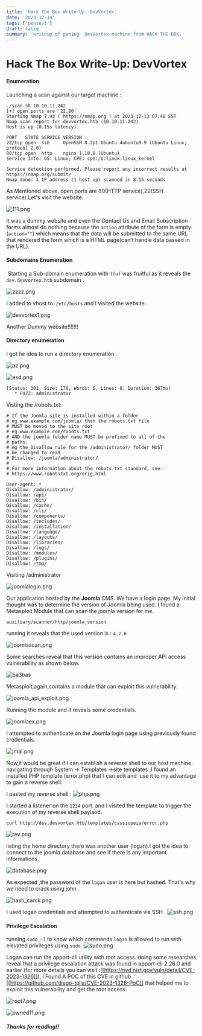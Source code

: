 ```yaml
---
title: 'Hack The Box Write-Up: DevVortex'
date: '2023-12-14'
tags: ['pentest']
draft: false
summary: 'writeup of pwning  DevVortex machine from HACK THE BOX.'
---
```


# Hack The Box Write-Up: DevVortex 

#### Enumeration 
Launching a scan against our target machine :

```
./scan.sh 10.10.11.242
[+] open ports are '22,80' 
Starting Nmap 7.93 ( https://nmap.org ) at 2023-12-13 07:48 EST
Nmap scan report for devvortex.htb (10.10.11.242)
Host is up (0.15s latency).

PORT   STATE SERVICE VERSION
22/tcp open  ssh     OpenSSH 8.2p1 Ubuntu 4ubuntu0.9 (Ubuntu Linux; protocol 2.0)
80/tcp open  http    nginx 1.18.0 (Ubuntu)
Service Info: OS: Linux; CPE: cpe:/o:linux:linux_kernel

Service detection performed. Please report any incorrect results at https://nmap.org/submit/ .
Nmap done: 1 IP address (1 host up) scanned in 8.15 seconds

```

As Mentioned above, open ports are 80(HTTP service),22(SSH service).Let's visit the website. 

![111.png](/static/images/111.png)

It was a dummy website and even the  Contact Us and Email Subscription forms almost  do nothing because  the  `action` attribute of the form is empty (`action=""`) which means that the data will be submitted to the same URL that rendered the form which is a HTML page(can’t handle data passed in the URL).

#### Subdomains Enumeration
 Starting a Sub-domain enumeration with `ffuf`  was fruitful as it reveals the `dev.devvortex.htb` subdomain . 

![zzzz.png](/static/images/zzzz.png)


I added to vhost to  `/etc/hosts` and I visited the website.

![devvortex1.png](/static/images/devvortex1.png)


Another Dummy website!!!!!!!
#### Directory enumeration
I got he idea to run a directory enumeration .

![az.png](/static/images/az.png)


![esd.png](/static/images/esd.png)


 ```
 [Status: 301, Size: 178, Words: 6, Lines: 8, Duration: 367ms]
    * FUZZ: administrator

```
Visting  the /robots.txt: 

```
# If the Joomla site is installed within a folder
# eg www.example.com/joomla/ then the robots.txt file
# MUST be moved to the site root
# eg www.example.com/robots.txt
# AND the joomla folder name MUST be prefixed to all of the
# paths.
# eg the Disallow rule for the /administrator/ folder MUST
# be changed to read
# Disallow: /joomla/administrator/
#
# For more information about the robots.txt standard, see:
# https://www.robotstxt.org/orig.html

User-agent: *
Disallow: /administrator/
Disallow: /api/
Disallow: /bin/
Disallow: /cache/
Disallow: /cli/
Disallow: /components/
Disallow: /includes/
Disallow: /installation/
Disallow: /language/
Disallow: /layouts/
Disallow: /libraries/
Disallow: /logs/
Disallow: /modules/
Disallow: /plugins/
Disallow: /tmp/
```

Visiting /administrator 

![joomlalogin.png](/static/images/joomlalogin.png)

Our application hosted by the **Joomla** CMS. We have  a login page. My initial thought was to determine the version of Joomla being used. I found a Metasploit Module that can scan the joomla version for me. 

```
auxiliary/scanner/http/joomla_version
```
running it reveals that the used version is : `4.2.6`

![joomlascan.png](/static/images/joomlascan.png)

Some searches reveal that this version contains an improper API access vulnerability as shown below.  

![ba3bas](/static/images/ba3bas.png)

Metasploit,again,contains a module that can exploit this  vulnerability.

![joomla_api_exploit.png](/static/images/joomla_api_exploit.png)


Running the module and it reveals some credentials. 

![joomlaex.png](/static/images/joomlaex.png)

I attempted to authenticate on the Joomla login page using previously found credentials.

![jmal.png](/static/images/jmal.png)


Now,it would be great if  I can  establish a reverse shell to our host machine.
navigating through System -> Templates ->site templates ,I found an installed PHP template (error.php) that I can edit and  use it to my advantage to gain a reverse shell.

I pasted my reverse shell :
![php.png](/static/images/php.png)

I started a listener on the `1234` port. and I visited the template to trigger the execution of my reverse shell paylaod.

```
curl http://dev.devvortex.htb/templates/cassiopeia/error.php
```
![rev.png](/static/images/rev.png)

listing the home directory there was another user (logan).I got the idea to connect to the joomla  database and see if there is any important informations.

![database.png](/static/images/database.png)

As expected ,the password of the `logan` user is here but hashed. That's why we need to crack  using john . 

![hash_carck.png](/static/images/hash_carck.png)


I used  logan  credentials and attempted to  authenticate via SSH .
![ssh.png](/static/images/ssh.png)

#### Privilege Escalation

running `sudo -l` to know which commands `logan` is   allowed to run with elevated privileges using `sudo`.
![sudo.png](/static/images/sudo.png)

Logan can run  the apport-cli utility with root access.
doing some researches reveal that a privilege escalation attack was found in apport-cli 2.26.0 and earlier (for more details you can visit :[[https://nvd.nist.gov/vuln/detail/CVE-2023-1326]]).
I Found A  POC of this CVE in github [[https://github.com/diego-tella/CVE-2023-1326-PoC]] that helped me to exploit this vulnerability and  get the root access.

![root7.png](/static/images/root7.png)



![pwned11.png](/static/images/pwned11.png)


##### Thanks for reading!!
